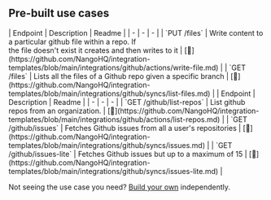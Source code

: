 
## Pre-built use cases

<AccordionGroup>


<Accordion title="Files">
| Endpoint | Description | Readme |
| - | - | - |
| `PUT /files` | Write content to a particular github file within a repo. If<br />the file doesn't exist it creates and then writes to it | [🔗](https://github.com/NangoHQ/integration-templates/blob/main/integrations/github/actions/write-file.md) |
| `GET /files` | Lists all the files of a Github repo given a specific branch | [🔗](https://github.com/NangoHQ/integration-templates/blob/main/integrations/github/syncs/list-files.md) |
</Accordion>


<Accordion title="Others">
| Endpoint | Description | Readme |
| - | - | - |
| `GET /github/list-repos` | List github repos from an organization. | [🔗](https://github.com/NangoHQ/integration-templates/blob/main/integrations/github/actions/list-repos.md) |
| `GET /github/issues` | Fetches Github issues from all a user's repositories | [🔗](https://github.com/NangoHQ/integration-templates/blob/main/integrations/github/syncs/issues.md) |
| `GET /github/issues-lite` | Fetches Github issues but up to a maximum of 15 | [🔗](https://github.com/NangoHQ/integration-templates/blob/main/integrations/github/syncs/issues-lite.md) |
</Accordion>

</AccordionGroup>

<Tip>Not seeing the use case you need? [Build your own](https://docs.nango.dev/guides/customize/setup) independently.</Tip>
